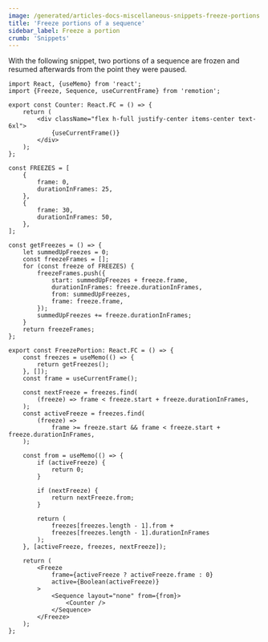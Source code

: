 ```yaml
---
image: /generated/articles-docs-miscellaneous-snippets-freeze-portions.png
title: 'Freeze portions of a sequence'
sidebar_label: Freeze a portion
crumb: 'Snippets'
---
```


With the following snippet, two portions of a sequence are frozen and resumed afterwards from the point they were paused.

```tsx twoslash
import React, {useMemo} from 'react';
import {Freeze, Sequence, useCurrentFrame} from 'remotion';

export const Counter: React.FC = () => {
	return (
		<div className="flex h-full justify-center items-center text-6xl">
			{useCurrentFrame()}
		</div>
	);
};

const FREEZES = [
	{
		frame: 0,
		durationInFrames: 25,
	},
	{
		frame: 30,
		durationInFrames: 50,
	},
];

const getFreezes = () => {
	let summedUpFreezes = 0;
	const freezeFrames = [];
	for (const freeze of FREEZES) {
		freezeFrames.push({
			start: summedUpFreezes + freeze.frame,
			durationInFrames: freeze.durationInFrames,
			from: summedUpFreezes,
			frame: freeze.frame,
		});
		summedUpFreezes += freeze.durationInFrames;
	}
	return freezeFrames;
};

export const FreezePortion: React.FC = () => {
	const freezes = useMemo(() => {
		return getFreezes();
	}, []);
	const frame = useCurrentFrame();

	const nextFreeze = freezes.find(
		(freeze) => frame < freeze.start + freeze.durationInFrames,
	);
	const activeFreeze = freezes.find(
		(freeze) =>
			frame >= freeze.start && frame < freeze.start + freeze.durationInFrames,
	);

	const from = useMemo(() => {
		if (activeFreeze) {
			return 0;
		}

		if (nextFreeze) {
			return nextFreeze.from;
		}

		return (
			freezes[freezes.length - 1].from +
			freezes[freezes.length - 1].durationInFrames
		);
	}, [activeFreeze, freezes, nextFreeze]);

	return (
		<Freeze
			frame={activeFreeze ? activeFreeze.frame : 0}
			active={Boolean(activeFreeze)}
		>
			<Sequence layout="none" from={from}>
				<Counter />
			</Sequence>
		</Freeze>
	);
};
```
